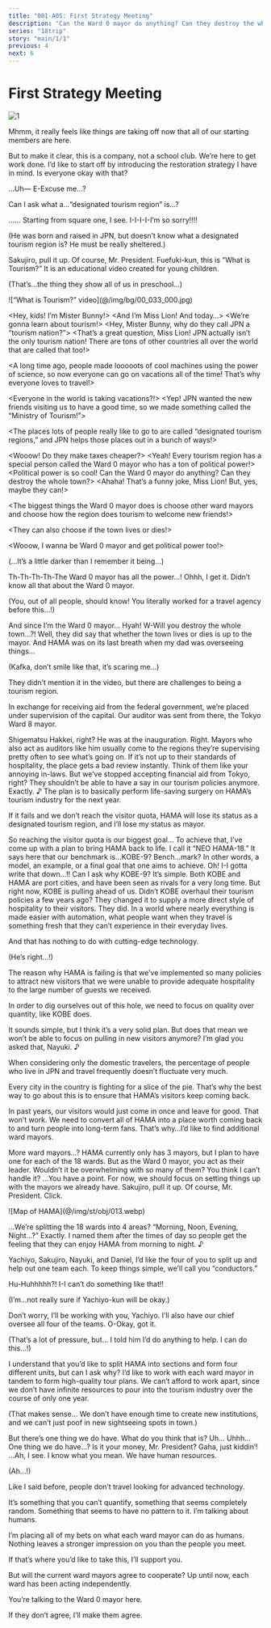 ```yaml
---
title: "001-A05: First Strategy Meeting"
description: "Can the Ward 0 mayor do anything? Can they destroy the whole town?⁠"
series: "18trip"
story: "main/1/1"
previous: 4
next: 6
---
```



# First Strategy Meeting

<Divider loc="HAMA Tours - Meeting Room" />

![1](1.jpg)

<Bubble character="Kafka">
Mhmm, it really feels like things are taking off now that all of our starting members are here.

But to make it clear, this is a company, not a school club. We’re here to get work done. I’d like to start off by introducing the restoration strategy I have in mind. Is everyone okay with that?
</Bubble>

<Bubble character="Yachiyo">
…Uh&NoBreak;— E-Excuse me…?

Can I ask what a…“designated tourism region” is…?
</Bubble>

<Bubble character="Kafka">
……
</Bubble>

<Bubble character="Sakujiro">
Starting from square one, I see.
</Bubble>

<Bubble character="Yachiyo">
I-I-I-I-I’m so sorry!!!!
</Bubble>

<Bubble mc>
<p class="t">(He was born and raised in JPN, but doesn’t know what a designated tourism region is? He must be really sheltered.)</p>
</Bubble>

<Bubble character="Kafka">
Sakujiro, pull it up.
</Bubble>

<Bubble character="Sakujiro">
Of course, Mr. President. Fuefuki-kun, this is “What is Tourism?” It is an educational video created for young children.
</Bubble>

<Bubble mc>
<p class="t">(That’s…the thing they show all of us in preschool…)</p>
</Bubble>

<p class="bg hologram sepia-less vignette">![“What is Tourism?” video](@/img/bg/00_033_000.jpg)</p>

<Bubble character="Mister Bunny" hologram>
&lt;&NoBreak;Hey, kids! I’m Mister Bunny!&NoBreak;&gt;
</Bubble>

<Bubble character="Miss Lion" hologram>
&lt;&NoBreak;And I’m Miss Lion! And today…&NoBreak;&gt;
</Bubble>

<Bubble character="Mister Bunny & Miss Lion" hologram>
&lt;&NoBreak;We’re gonna learn about tourism!&NoBreak;&gt;
</Bubble>

<Bubble character="Miss Lion" hologram>
&lt;&NoBreak;Hey, Mister Bunny, why do they call JPN a “tourism nation?”&NoBreak;&gt;
</Bubble>

<Bubble character="Mister Bunny" hologram>
&lt;&NoBreak;That’s a great question, Miss Lion! JPN actually isn’t the only tourism nation! There are tons of other countries all over the world that are called that too!&NoBreak;&gt;

&lt;&NoBreak;A long time ago, people made looooots of cool machines using the power of science, so now everyone can go on vacations all of the time! That’s why everyone loves to travel!&NoBreak;&gt;
</Bubble>

<Bubble character="Miss Lion" hologram>
&lt;&NoBreak;Everyone in the world is taking vacations?!&NoBreak;&gt;
</Bubble>

<Bubble character="Mister Bunny" hologram>
&lt;&NoBreak;Yep! JPN wanted the new friends visiting us to have a good time, so we made something called the “Ministry of Tourism!”&NoBreak;&gt;

&lt;&NoBreak;The places lots of people really like to go to are called “designated tourism regions,” and JPN helps those places out in a bunch of ways!&NoBreak;&gt;
</Bubble>

<Bubble character="Miss Lion" hologram>
&lt;&NoBreak;Wooow! Do they make taxes cheaper?&NoBreak;&gt;
</Bubble>

<Bubble character="Mister Bunny" hologram>
&lt;&NoBreak;Yeah! Every tourism region has a special person called the <span class="green">Ward 0 mayor</span> who has a ton of political power!&NoBreak;&gt;
</Bubble>

<Bubble character="Miss Lion" hologram>
&lt;&NoBreak;Political power is so cool! Can the Ward 0 mayor do anything? Can they destroy the whole town?&NoBreak;&gt;
</Bubble>

<Bubble character="Mister Bunny" hologram>
&lt;&NoBreak;Ahaha! That’s a funny joke, Miss Lion! But, yes, maybe they can!&NoBreak;&gt;

&lt;&NoBreak;The biggest things the Ward 0 mayor does is choose other ward mayors and choose how the region does tourism to welcome new friends!&NoBreak;&gt;

&lt;&NoBreak;They can also choose if the town lives or dies!&NoBreak;&gt;
</Bubble>

<Bubble character="Miss Lion" hologram>
&lt;&NoBreak;Wooow, I wanna be Ward 0 mayor and get political power too!&NoBreak;&gt;
</Bubble>

<Bubble mc>
<p class="t">(…It’s a little darker than I remember it being…)</p>
</Bubble>

<Bubble character="Yachiyo">
Th-Th-Th-Th-The Ward 0 mayor has all the power…!
</Bubble>

<Bubble character="Daniel">
Ohhh, I get it. Didn’t know all that about the Ward 0 mayor.
</Bubble>

<Bubble mc>
<p class="t">(You, out of all people, should know! You literally worked for a travel agency before this…!)</p>
</Bubble>

<Bubble character="Kafka">
And since I’m the Ward 0 mayor…
</Bubble>

<Bubble character="Yachiyo">
Hyah! W-Will you destroy the whole town…?!
</Bubble>

<Bubble character="Kafka">
Well, they did say that whether the town lives or dies is up to the mayor. And HAMA was on its last breath when my dad was overseeing things…
</Bubble>

<Bubble mc>
<p class="t">(Kafka, don’t smile like that, it’s scaring me…)</p>
</Bubble>

<Bubble character="Kafka">
They didn’t mention it in the video, but there are challenges to being a tourism region.

In exchange for receiving aid from the federal government, we’re placed under supervision of the capital. Our auditor was sent from there, the Tokyo Ward 8 mayor.
</Bubble>

<Bubble mc>
Shigematsu Hakkei, right? He was at the inauguration.
</Bubble>

<Bubble character="Kafka">
Right. Mayors who also act as auditors like him usually come to the regions they’re supervising pretty often to see what’s going on. If it’s not up to their standards of hospitality, the place gets a bad review instantly. Think of them like your annoying in-laws.
</Bubble>

<Bubble character="Nayuki">
But we’ve stopped accepting financial aid from Tokyo, right? They shouldn’t be able to have a say in our tourism policies anymore.
</Bubble>

<Bubble character="Kafka">
Exactly.&nbsp;♪ The plan is to basically perform life-saving surgery on HAMA’s tourism industry for the next year.

If it fails and we don’t reach the visitor quota, HAMA will lose its status as a designated tourism region, and I’ll lose my status as mayor.
</Bubble>

<Bubble mc>
So reaching the visitor quota is our biggest goal…
</Bubble>

<Bubble character="Kafka">
To achieve that, I’ve come up with a plan to bring HAMA back to life. I call it “<span class="green">NEO HAMA-18</span>.”
</Bubble>

<Bubble character="Nayuki">
It says here that our benchmark is…<span class="green">KOBE-9</span>?
</Bubble>

<Bubble character="Yachiyo">
Bench…mark?
</Bubble>

<Bubble character="Sakujiro">
In other words, a model, an example, or a final goal that one aims to achieve.
</Bubble>

<Bubble character="Yachiyo">
Oh! I-I gotta write that down…!!
</Bubble>

<Bubble mc>
Can I ask why KOBE-9?
</Bubble>

<Bubble character="Kafka">
It’s simple. Both KOBE and HAMA are port cities, and have been seen as rivals for a very long time. But right now, KOBE is pulling ahead of us.
</Bubble>

<Bubble character="Nayuki">
Didn’t KOBE overhaul their tourism policies a few years ago? They changed it to supply a more direct style of hospitality to their visitors.
</Bubble>

<Bubble character="Kafka">
They did. In a world where nearly everything is made easier with automation, what people want when they travel is something fresh that they can’t experience in their everyday lives.

And that has nothing to do with cutting-edge technology.
</Bubble>

<Bubble mc>
<p class="t">(He’s right…!)</p>
</Bubble>

<Bubble character="Kafka">
The reason why HAMA is failing is that we’ve implemented so many policies to attract new visitors that we were unable to provide adequate hospitality to the large number of guests we received.

In order to dig ourselves out of this hole, we need to focus on quality over quantity, like KOBE does.
</Bubble>

<Bubble character="Nayuki">
It sounds simple, but I think it’s a very solid plan. But does that mean we won’t be able to focus on pulling in new visitors anymore?
</Bubble>

<Bubble character="Kafka">
I’m glad you asked that, Nayuki.&nbsp;♪

When considering only the domestic travelers, the percentage of people who live in JPN and travel frequently doesn’t fluctuate very much.

Every city in the country is fighting for a slice of the pie. That’s why the best way to go about this is to ensure that HAMA’s visitors keep coming back.

In past years, our visitors would just come in once and leave for good. That won’t work. We need to convert all of HAMA into a place worth coming back to and turn people into long-term fans. That’s why…I’d like to find additional ward mayors.
</Bubble>

<Bubble mc>
More ward mayors…?
</Bubble>

<Bubble character="Kafka">
HAMA currently only has 3 mayors, but I plan to have one for each of the 18 wards.
</Bubble>

<Bubble character="Nayuki">
But as the Ward 0 mayor, you act as their leader. Wouldn’t it be overwhelming with so many of them?
</Bubble>

<Bubble character="Kafka">
You think I can’t handle it?
</Bubble>

<Bubble character="Nayuki">
…You have a point.
</Bubble>

<Bubble character="Kafka">
For now, we should focus on setting things up with the mayors we already have. Sakujiro, pull it up.
</Bubble>

<Bubble character="Sakujiro">
Of course, Mr. President. Click.
</Bubble>

<p class="obj">![Map of HAMA](@/img/st/obj/013.webp)</p>

<Bubble mc>
…We’re splitting the 18 wards into 4 areas? “Morning, Noon, Evening, Night…?”
</Bubble>

<Bubble character="Kafka">
Exactly. I named them after the times of day so people get the feeling that they can enjoy HAMA from morning to night.&nbsp;♪

Yachiyo, Sakujiro, Nayuki, and Daniel, I’d like the four of you to split up and help out one team each. To keep things simple, we’ll call you “<span class="green">conductors</span>.”
</Bubble>

<Bubble character="Yachiyo">
Hu-Huhhhhh?! I-I can’t do something like that!!
</Bubble>

<Bubble mc>
<p class="t">(I’m…not really sure if Yachiyo-kun will be okay.)</p>
</Bubble>

<Bubble character="Kafka">
Don’t worry, I’ll be working with you, Yachiyo. I’ll also have our chief oversee all four of the teams.
</Bubble>

<Bubble mc>
O-Okay, got it.

<p class="t">(That’s a lot of pressure, but… I told him I’d do anything to help. I can do this…!)</p>
</Bubble>

<Bubble character="Nayuki">
I understand that you’d like to split HAMA into sections and form four different units, but can I ask why?
</Bubble>

<Bubble character="Kafka">
I’d like to work with each ward mayor in tandem to form high-quality tour plans. We can’t afford to work apart, since we don’t have infinite resources to pour into the tourism industry over the course of only one year.
</Bubble>

<Bubble mc>
<p class="t">(That makes sense… We don’t have enough time to create new institutions, and we can’t just poof in new sightseeing spots in town.)</p>
</Bubble>

<Bubble character="Kafka">
But there’s one thing we do have. What do you think that is?
</Bubble>

<Bubble character="Yachiyo">
Uh… Uhhh…
</Bubble>

<Bubble mc>
One thing we do have…?
</Bubble>

<Bubble character="Daniel">
Is it your money, Mr. President? Gaha, just kiddin’!
</Bubble>

<Bubble character="Nayuki">
…Ah, I see. I know what you mean.
</Bubble>

<Bubble character="Kafka">
We have human resources.
</Bubble>

<Bubble mc>
<p class="t">(Ah…!)</p>
</Bubble>

<Bubble character="Kafka">
Like I said before, people don’t travel looking for advanced technology.

It’s something that you can’t quantify, something that seems completely random. Something that seems to have no pattern to it. I’m talking about humans.

I’m placing all of my bets on what each ward mayor can do as humans. Nothing leaves a stronger impression on you than the people you meet.
</Bubble>

<Bubble character="Nayuki">
If that’s where you’d like to take this, I’ll support you.

But will the current ward mayors agree to cooperate? Up until now, each ward has been acting independently.
</Bubble>

<Bubble character="Kafka">
You’re talking to the Ward 0 mayor here.

If they don’t agree, I’ll make them agree.
</Bubble>

